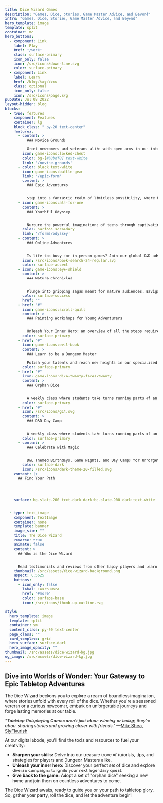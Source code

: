 ```yaml
---
title: Dice Wizard Games
description: "Games, Dice, Stories, Game Master Advice, and Beyond"
intro: "Games, Dice, Stories, Game Master Advice, and Beyond"
hero_template: image
template: split
container: md
hero_buttons:
  - component: Link
    label: Play
    href: "/work"
    class: surface-primary
    icon_only: false
    icon: /src/icons/down-line.svg
    color: surface-primary
  - component: Link
    label: Learn
    href: /blog/tag/docs
    class: optional
    icon_only: false
    icon: /src/icons/page.svg
pubDate: Jul 08 2022
layout-hidden: blog
blocks:
  - type: features
    component: Features
    container: lg
    block_class: " py-20 text-center"
    features:
      - content: >
          ### Novice Grounds 

          Greet newcomers and veterans alike with open arms in our introductory games. Build confidence and sharpen your skills as you embark on unforgettable journeys.
        icon: game-icons:locked-chest
        color: bg-[#38bdf8] text-white 
        link: '/novice-grounds'
      - color: black text-white
        icon: game-icons:battle-gear
        link: '/epic-form'
        content: >
          ### Epic Adventures


          Step into a fantastic realm of limitless possibility, where heroes rise and legends are born. Discover the variety of adventures we offer, suitable for players of all ages and experience levels.
      - icon: game-icons:all-for-one
        content: >
          ### Youthful Odyssey


          Nurture the powerful imaginations of teens through captivating tales and relatable characters. Watch as friendships bloom and young heroes shine in our adolescent expeditions.
        color: surface-secondary
        link: '/forms/odyssey'
      - content: >
          ### Online Adventures


          Is life too busy for in-person games? Join our global D&D adventures, played on FoundryVTT, the official online platform for both D&D and pathfinder2. Registration ensures players are grouped into age-appropriate adventuring parties for a safe and enjoyable experience.
        icon: /src/icons/book-search-24-regular.svg
        color: surface-accent
      - icon: game-icons:eye-shield
        content: >
          ### Mature Chronicles


          Plunge into gripping sagas meant for mature audiences. Navigate dangerous landscapes, confront adversaries, and face moral quandaries in our 18+ storylines.
        color: surface-success
        href: ""
      - href: "#"
        icon: game-icons:scroll-quill
        content: >
          ### Painting Workshops for Young Adventurers


          Unleash Your Inner Hero: an overview of all the steps required to create a professional table top ready model. A 5-week course, aimed primarily at ages 12-17.
        color: surface-primary
      - href: "#"
        icon: game-icons:evil-book
        content: >
          ### Learn to be a Dungeon Master

          Polish your talents and reach new heights in our specialized workshops. Craft breathtaking miniatures or don the mantle of the illustrious Game Master with our step-by-step programs.
        color: surface-primary
      - href: "#"
        icon: game-icons:dice-twenty-faces-twenty
        content: >
          ### Orphan Dice


          A weekly class where students take turns running parts of an adventure.
        color: surface-primary
      - href: "#"
        icon: /src/icons/git.svg
        content: >
          ### D&D Day Camp


          A weekly class where students take turns running parts of an adventure.
        color: surface-primary
      - content: >
          ### Celebrate with Magic


          D&D Themed Birthdays, Game Nights, and Day Camps for Unforgettable Gatherings
        color: surface-dark
        icon: /src/icons/dark-theme-20-filled.svg
    content: |+
      ## Find Your Path




    surface: bg-slate-200 text-dark dark:bg-slate-900 dark:text-white


  - type: text_image
    component: TextImage
    container: none
    template: banner
    image_size: ""
    title: The Dice Wizard
    reverse: true
    animate: false
    content: >
      ## Who is the Dice Wizard


      Read testimonials and reviews from other happy players and learn how the Dice Wizard gained all his levels of experience
    thumbnail: /src/assets/dice-wizard-background.png
    aspect: 0.5625
    buttons:
      - icon_only: false
        label: Learn More
        href: "#more"
        color: surface-base
        icon: /src/icons/thumb-up-outline.svg
 
style:
  hero_template: image
  template: split
  container: sm
  content_class: py-20 text-center
  page_class: ""
  card_template: grid
  hero_surface: surface-dark
  hero_image_opacity: ""
thumbnail: /src/assets/dice-wizard-bg.jpg
og_image: /src/assets/dice-wizard-bg.jpg
---
```


## Dive into Worlds of Wonder: Your Gateway to Epic Tabletop Adventures

The Dice Wizard beckons you to explore a realm of boundless imagination, where stories unfold with every roll of the dice. Whether you're a seasoned veteran or a curious newcomer, embark on unforgettable journeys and forge lasting memories at our table.

*"Tabletop Roleplaying Games aren’t just about winning or losing; they’re about sharing stories and growing closer with friends."* —[Mike Shea, SlyFlourish](https://www.slyflourish.com/)

At our digital abode, you'll find the tools and resources to fuel your creativity:

* **Sharpen your skills:** Delve into our treasure trove of tutorials, tips, and strategies for players and Dungeon Masters alike.
* **Unleash your inner hero:** Discover your perfect set of dice and explore diverse campaigns to ignite your next legendary quest.
* **Give back to the game:** Adopt a set of "orphan dice" seeking a new home and join them on countless adventures to come.

The Dice Wizard awaits, ready to guide you on your path to tabletop glory. So, gather your party, roll the dice, and let the adventure begin!

